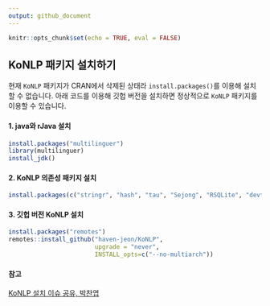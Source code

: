 ```yaml
---
output: github_document
---
```


```r
knitr::opts_chunk$set(echo = TRUE, eval = FALSE)
```

KoNLP 패키지 설치하기
---

현재 `KoNLP` 패키지가 CRAN에서 삭제된 상태라 `install.packages()`를 이용해 설치할 수 없습니다. 아래 코드를 이용해 깃헙 버전을 설치하면 정상적으로 `KoNLP` 패키지를 이용할 수 있습니다.


#### 1. java와 rJava 설치
```r
install.packages("multilinguer")
library(multilinguer)
install_jdk()
```

#### 2. KoNLP 의존성 패키지 설치
```r
install.packages(c("stringr", "hash", "tau", "Sejong", "RSQLite", "devtools"), type = "binary")
```

#### 3. 깃헙 버전 KoNLP 설치
```r
install.packages("remotes")
remotes::install_github("haven-jeon/KoNLP", 
                        upgrade = "never",
                        INSTALL_opts=c("--no-multiarch"))
```


#### 참고

[KoNLP 설치 이슈 공유, 박찬엽](https://www.facebook.com/notes/r-korea-krugkorean-r-user-group/konlp-설치-이슈-공유/1847510068715020/)